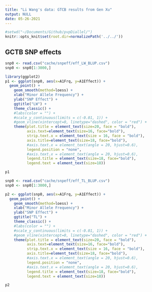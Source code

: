 ```yaml
---
title: "Li Wang's data: GTCB results from Gen Xu"
output: NULL
date: 05-26-2021
---
```


```r
#setwd("~/Documents/Github/pvpDiallel/")
knitr::opts_knit$set(root.dir=normalizePath('../../'))
```


## GCTB SNP effects

```r
snp0 <- read.csv("cache/snpeff/eff_LW_BLUP.csv")
snp0 <- snp0[1:3000,]

library(ggplot2)
p1 <- ggplot(snp0, aes(x=A1Frq, y=A1Effect)) +
  geom_point() +
    geom_smooth(method=loess) +
    xlab("Minor Allele Frequency") +
    ylab("SNP Effect") +
    ggtitle("LW") +
    theme_classic() +
    #labs(color = "") +
    #scale_y_continuous(limits = c(-0.01, 1)) +
    #geom_vline(xintercept=0, linetype="dashed", color = "red") +
    theme(plot.title = element_text(size=20, face = "bold"), 
          axis.text=element_text(size=16, face="bold"),
          strip.text.x = element_text(size = 16, face = "bold"),
          axis.title=element_text(size=18, face="bold"),
          #axis.text.x = element_text(angle = 20, hjust=0.6),
          legend.position = "none", 
          #axis.text.x = element_text(angle = 20, hjust=0.6),
          legend.title = element_text(size=18, face="bold"),
          legend.text = element_text(size=18))

p1
```


```r
snp0 <- read.csv("cache/snpeff/eff_TL_BLUP.csv")
snp0 <- snp0[1:3000,]

p2 <- ggplot(snp0, aes(x=A1Frq, y=A1Effect)) +
  geom_point() +
    geom_smooth(method=loess) +
    xlab("Minor Allele Frequency") +
    ylab("SNP Effect") +
    ggtitle("TL") +
    theme_classic() +
    #labs(color = "") +
    #scale_y_continuous(limits = c(-0.01, 1)) +
    #geom_vline(xintercept=0, linetype="dashed", color = "red") +
    theme(plot.title = element_text(size=20, face = "bold"), 
          axis.text=element_text(size=16, face="bold"),
          strip.text.x = element_text(size = 16, face = "bold"),
          axis.title=element_text(size=18, face="bold"),
          #axis.text.x = element_text(angle = 20, hjust=0.6),
          legend.position = "none", 
          #axis.text.x = element_text(angle = 20, hjust=0.6),
          legend.title = element_text(size=18, face="bold"),
          legend.text = element_text(size=18))

p2
```
